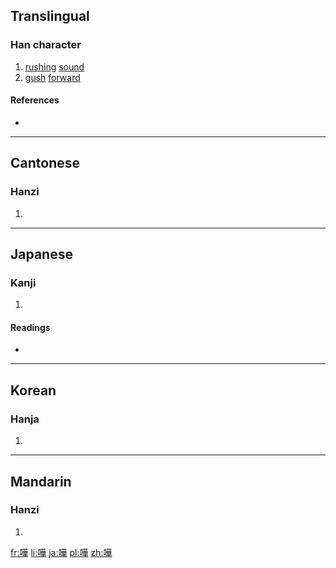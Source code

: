 {{also|哗|譁}}
==Translingual==

===Han character===
{{Han char|rn=30|rad=口|as=12|sn=15|four=6405<sub>4</sub>|canj=口廿一十 (RTMJ)|ids=⿰[[口]][[華]]}}

# [[rush]]ing [[sound]]
# [[gush]] [[forward]]

====References====
* {{Han ref|kx=0206.210|dkj=04235|hdz=10665.050|uh=5629|ud=22057|bh=BC4D|bd=48205}}

----

==Cantonese==

===Hanzi===
{{yue-hanzi|jyut=|y=wa1, wa4|sim=哗}}

# {{defn|lang=yue|sort=口12}}

----

==Japanese==

===Kanji===
{{ja-kanji|grade=n|rs=口12}}

# {{defn|lang=ja|sort=口12}}

====Readings====
* {{ja-readings|on=[[か]] (ka), [[け]] (ke)|kun=[[あきら]] (akira)}}

----

==Korean==

===Hanja===
{{ko-hanja|hangeul=화|rv=hwa|mr=hwa}}

# {{defn|lang=ko|sort=口12}}

----

==Mandarin==

===Hanzi===
{{cmn-hanzi|sim=哗|pin=[[huā]] ([[hua1]]), [[huá]] ([[hua2]])|wg=hua<sup>1</sup>, hua<sup>2</sup>}}

# {{defn|lang=cmn|sort=口12}}

[[fr:嘩]]
[[li:嘩]]
[[ja:嘩]]
[[pl:嘩]]
[[zh:嘩]]